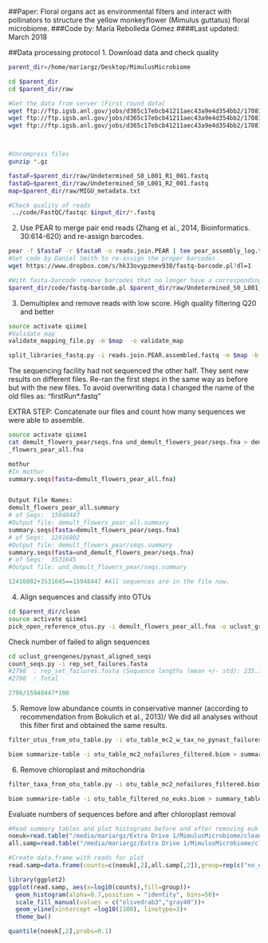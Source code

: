 ##Paper: Floral organs act as environmental filters and interact with pollinators to structure the yellow monkeyflower (Mimulus guttatus) floral microbiome. 
###Code by: María Rebolleda Gómez
####Last updated: March 2018

##Data processing protocol
1. Download data and check quality
```bash
parent_dir=/home/mariargz/Desktop/MimulusMicrobiome

cd $parent_dir
cd $parent_dir/raw

#Get the data from server (First round data)
wget ftp://ftp.igsb.anl.gov/jobs/d365c17ebcb41211aec43a9e4d354bb2/170816_RebolledaGomez_fastq/Undetermined_S0_L001_I1_001.fastq.gz
wget ftp://ftp.igsb.anl.gov/jobs/d365c17ebcb41211aec43a9e4d354bb2/170816_RebolledaGomez_fastq/Undetermined_S0_L001_R1_001.fastq.gz
wget ftp://ftp.igsb.anl.gov/jobs/d365c17ebcb41211aec43a9e4d354bb2/170816_RebolledaGomez_fastq/Undetermined_S0_L001_R2_001.fastq.gz



#Uncompress files 
gunzip *.gz

fastaF=$parent_dir/raw/Undetermined_S0_L001_R1_001.fastq
fastaQ=$parent_dir/raw/Undetermined_S0_L001_R2_001.fastq
map=$parent_dir/raw/MIGU_metadata.txt

#Check quality of reads
 ../code/FastQC/fastqc $input_dir/*.fastq

```


2. Use PEAR to merge pair end reads (Zhang et al., 2014, Bioinformatics. 30:614-620) and re-assign barcodes. 
```bash
pear -f $fastaF -r $fastaR -o reads.join.PEAR | tee pear_assembly_log.txt
#Get code by Daniel Smith to re-assign the proper barcodes
wget https://www.dropbox.com/s/hk33ovypzmev938/fastq-barcode.pl?dl=1 

#With fasta-barcode remove barcodes that no longer have a corresponding read (code by Smith, Daniel)
$parent_dir/code/fastq-barcode.pl $parent_dir/raw/Undetermined_S0_L001_I1_001.fastq reads.join.PEAR.assembled.fastq > barcodes.join.PEAR.fastq

```

3. Demultiplex and remove reads with low score. High quality filtering Q20 and better
```bash
source activate qiime1 
#Validate map
validate_mapping_file.py -m $map  -o validate_map

split_libraries_fastq.py -i reads.join.PEAR.assembled.fastq -m $map -b barcodes.join.PEAR.fastq -o demult_flowers_pear -q 19 --store_qual_scores --store_demultiplexed_fastq --barcode_type 12 
```

The sequencing facility had not sequenced the other half. They sent new results on different files. Re-ran the first steps in the same way as before but with the new files. To avoid overwriting data I changed the name of the old files as: "firstRun*.fastq"

EXTRA STEP: Concatenate our files and count how many sequences we were able to assemble.
```bash
source activate qiime1
cat demult_flowers_pear/seqs.fna und_demult_flowers_pear/seqs.fna > demult
_flowers_pear_all.fna

mothur
#In mothur
summary.seqs(fasta=demult_flowers_pear_all.fna)


Output File Names: 
demult_flowers_pear_all.summary
# of Seqs:	15948447
#Output file: demult_flowers_pear_all.summary
summary.seqs(fasta=demult_flowers_pear/seqs.fna)
# of Seqs:	12416802
#Output file: demult_flowers_pear/seqs.summary
summary.seqs(fasta=und_demult_flowers_pear/seqs.fna)
# of Seqs:	3531645
#Output file: und_demult_flowers_pear/seqs.summary

```
```r
12416802+3531645==15948447 #All sequences are in the file now. 
```

4. Align sequences and classify into OTUs
```bash
cd $parent_dir/clean
source activate qiime1
pick_open_reference_otus.py -i demult_flowers_pear_all.fna -o uclust_greengenes/ -a -O 4 
```

Check number of failed to align sequences 
```bash
cd uclust_greengenes/pynast_aligned_seqs
count_seqs.py -i rep_set_failures.fasta
#2798  : rep_set_failures.fasta (Sequence lengths (mean +/- std): 235.7173 +/- 21.7937)
#2798  : Total
```
```r
2798/15948447*100
```

5. Remove low abundance counts in conservative manner (according to recommendation from Bokulich et al., 2013)/ We did all analyses without this filter first and obtained the same results. 
```bash
filter_otus_from_otu_table.py -i otu_table_mc2_w_tax_no_pynast_failures.biom -o  otu_table_mc2_nofailures_filtered.biom --min_count_fraction 0.00005

biom summarize-table -i otu_table_mc2_nofailures_filtered.biom > summary_table_mc2_nofailures_filtered.txt
```

6. Remove chloroplast and mitochondria
```bash
filter_taxa_from_otu_table.py -i otu_table_mc2_nofailures_filtered.biom -o otu_table_filtered_no_euks.biom -n c__Chloroplast,f__mitochondria

biom summarize-table -i otu_table_filtered_no_euks.biom > summary_table_filtered_no_euks.txt
```

Evaluate numbers of sequences before and after chloroplast removal
```r
#Read summary tables and plot histograms before and after removing euk
noeuk=read.table("/media/mariargz/Extra Drive 1/MimulusMicrobiome/clean/uclust_greengenes/summary_table_filtered_no_euks.csv",header = T,sep="\t",stringsAsFactors = F)
all.samp=read.table("/media/mariargz/Extra Drive 1/MimulusMicrobiome/clean/uclust_greengenes/summary_table_mc2_nofailures_filtered.csv",header = T,sep="\t",stringsAsFactors = F)

#Create data.frame with reads for plot
read.samp=data.frame(counts=c(noeuk[,2],all.samp[,2]),group=rep(c("no_euk","all"),each=length(all.samp[,2])))

library(ggplot2)
ggplot(read.samp, aes(x=log10(counts),fill=group))+
  geom_histogram(alpha=0.7,position = "identity", bins=50)+
  scale_fill_manual(values = c("olivedrab3","gray40"))+
  geom_vline(xintercept =log10(1100), linetype=3)+
  theme_bw()

quantile(noeuk[,2],probs=0.1)

```

